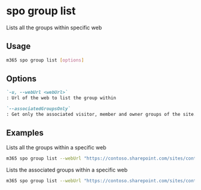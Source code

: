 
# spo group list

Lists all the groups within specific web

## Usage

```sh
m365 spo group list [options]
```

## Options

```md definition-list
`-u, --webUrl <webUrl>`
: Url of the web to list the group within

`--associatedGroupsOnly`
: Get only the associated visitor, member and owner groups of the site.
```

<Global />

## Examples

Lists all the groups within a specific web

```sh
m365 spo group list --webUrl "https://contoso.sharepoint.com/sites/contoso"
```

Lists the associated groups within a specific web

```sh
m365 spo group list --webUrl "https://contoso.sharepoint.com/sites/contoso" --associatedGroupsOnly
```

